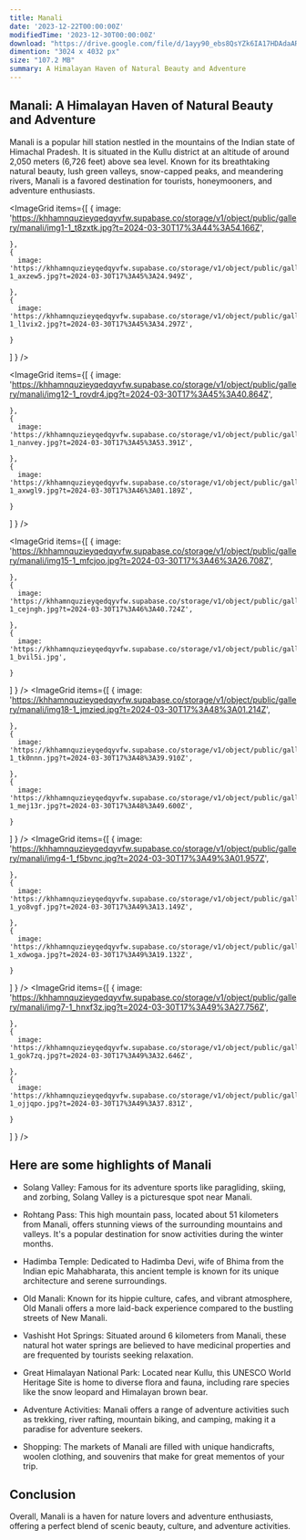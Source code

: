 ```yaml
---
title: Manali
date: '2023-12-22T00:00:00Z'
modifiedTime: '2023-12-30T00:00:00Z'
download: "https://drive.google.com/file/d/1ayy90_ebs8QsYZk6IA17HDAdaARwvrw4/view?usp=drive_link"
dimention: "3024 x 4032 px"
size: "107.2 MB"
summary: A Himalayan Haven of Natural Beauty and Adventure
---
```


## Manali: A Himalayan Haven of Natural Beauty and Adventure

Manali is a popular hill station nestled in the mountains of the Indian state of Himachal Pradesh. It is situated in the Kullu district at an altitude of around 2,050 meters (6,726 feet) above sea level. Known for its breathtaking natural beauty, lush green valleys, snow-capped peaks, and meandering rivers, Manali is a favored destination for tourists, honeymooners, and adventure enthusiasts.

<ImageGrid
  items={[
    {
      image: 'https://khhamnquzieyqedqyvfw.supabase.co/storage/v1/object/public/gallery/manali/img1-1_t8zxtk.jpg?t=2024-03-30T17%3A44%3A54.166Z',
      
    },
    {
      image: 'https://khhamnquzieyqedqyvfw.supabase.co/storage/v1/object/public/gallery/manali/img10-1_axzew5.jpg?t=2024-03-30T17%3A45%3A24.949Z',
      
    },
    {
      image: 'https://khhamnquzieyqedqyvfw.supabase.co/storage/v1/object/public/gallery/manali/img11-1_l1vix2.jpg?t=2024-03-30T17%3A45%3A34.297Z',
      
    }
  ]
  }
/>

<ImageGrid
  items={[
    {
      image: 'https://khhamnquzieyqedqyvfw.supabase.co/storage/v1/object/public/gallery/manali/img12-1_rovdr4.jpg?t=2024-03-30T17%3A45%3A40.864Z',
      
    },
    {
      image: 'https://khhamnquzieyqedqyvfw.supabase.co/storage/v1/object/public/gallery/manali/img13-1_nanvey.jpg?t=2024-03-30T17%3A45%3A53.391Z',
      
    },
    {
      image: 'https://khhamnquzieyqedqyvfw.supabase.co/storage/v1/object/public/gallery/manali/img14-1_axwgl9.jpg?t=2024-03-30T17%3A46%3A01.189Z',
      
    }
  ]
  }
/>

<ImageGrid
  items={[
    {
      image: 'https://khhamnquzieyqedqyvfw.supabase.co/storage/v1/object/public/gallery/manali/img15-1_mfcjoo.jpg?t=2024-03-30T17%3A46%3A26.708Z',
      
    },
    {
      image: 'https://khhamnquzieyqedqyvfw.supabase.co/storage/v1/object/public/gallery/manali/img16-1_cejngh.jpg?t=2024-03-30T17%3A46%3A40.724Z',
      
    },
    {
      image: 'https://khhamnquzieyqedqyvfw.supabase.co/storage/v1/object/public/gallery/manali/img17-1_bvil5i.jpg',
      
    }
  ]
  }
/>
<ImageGrid
  items={[
    {
      image: 'https://khhamnquzieyqedqyvfw.supabase.co/storage/v1/object/public/gallery/manali/img18-1_jmzied.jpg?t=2024-03-30T17%3A48%3A01.214Z',
      
    },
    {
      image: 'https://khhamnquzieyqedqyvfw.supabase.co/storage/v1/object/public/gallery/manali/img2-1_tk0nnn.jpg?t=2024-03-30T17%3A48%3A39.910Z',
      
    },
    {
      image: 'https://khhamnquzieyqedqyvfw.supabase.co/storage/v1/object/public/gallery/manali/img3-1_mej13r.jpg?t=2024-03-30T17%3A48%3A49.600Z',
      
    }
  ]
  }
/>
<ImageGrid
  items={[
    {
      image: 'https://khhamnquzieyqedqyvfw.supabase.co/storage/v1/object/public/gallery/manali/img4-1_f5bvnc.jpg?t=2024-03-30T17%3A49%3A01.957Z',
      
    },
    {
      image: 'https://khhamnquzieyqedqyvfw.supabase.co/storage/v1/object/public/gallery/manali/img5-1_yo8vgf.jpg?t=2024-03-30T17%3A49%3A13.149Z',
      
    },
    {
      image: 'https://khhamnquzieyqedqyvfw.supabase.co/storage/v1/object/public/gallery/manali/img6-1_xdwoga.jpg?t=2024-03-30T17%3A49%3A19.132Z',
      
    }
  ]
  }
/>
<ImageGrid
  items={[
    {
      image: 'https://khhamnquzieyqedqyvfw.supabase.co/storage/v1/object/public/gallery/manali/img7-1_hnxf3z.jpg?t=2024-03-30T17%3A49%3A27.756Z',
      
    },
    {
      image: 'https://khhamnquzieyqedqyvfw.supabase.co/storage/v1/object/public/gallery/manali/img8-1_gok7zq.jpg?t=2024-03-30T17%3A49%3A32.646Z',
      
    },
    {
      image: 'https://khhamnquzieyqedqyvfw.supabase.co/storage/v1/object/public/gallery/manali/img9-1_ojjqpo.jpg?t=2024-03-30T17%3A49%3A37.831Z',
      
    }
  ]
  }
/>

## Here are some highlights of Manali

- Solang Valley: Famous for its adventure sports like paragliding, skiing, and zorbing, Solang Valley is a picturesque spot near Manali.

- Rohtang Pass: This high mountain pass, located about 51 kilometers from Manali, offers stunning views of the surrounding mountains and valleys. It's a popular destination for snow activities during the winter months.

- Hadimba Temple: Dedicated to Hadimba Devi, wife of Bhima from the Indian epic Mahabharata, this ancient temple is known for its unique architecture and serene surroundings.

- Old Manali: Known for its hippie culture, cafes, and vibrant atmosphere, Old Manali offers a more laid-back experience compared to the bustling streets of New Manali.

- Vashisht Hot Springs: Situated around 6 kilometers from Manali, these natural hot water springs are believed to have medicinal properties and are frequented by tourists seeking relaxation.

- Great Himalayan National Park: Located near Kullu, this UNESCO World Heritage Site is home to diverse flora and fauna, including rare species like the snow leopard and Himalayan brown bear.

- Adventure Activities: Manali offers a range of adventure activities such as trekking, river rafting, mountain biking, and camping, making it a paradise for adventure seekers.

- Shopping: The markets of Manali are filled with unique handicrafts, woolen clothing, and souvenirs that make for great mementos of your trip.

## Conclusion

Overall, Manali is a haven for nature lovers and adventure enthusiasts, offering a perfect blend of scenic beauty, culture, and adventure activities.
